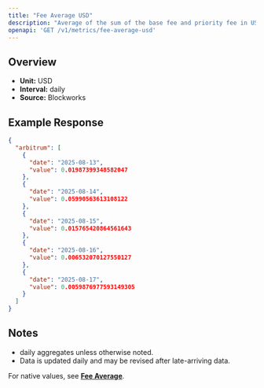 ```yaml
---
title: "Fee Average USD"
description: "Average of the sum of the base fee and priority fee in USD that day"
openapi: 'GET /v1/metrics/fee-average-usd'
---
```


## Overview

- **Unit:** USD
- **Interval:** daily
- **Source:** Blockworks

## Example Response

```json
{
  "arbitrum": [
    {
      "date": "2025-08-13",
      "value": 0.01987399348582047
    },
    {
      "date": "2025-08-14",
      "value": 0.05990563613108122
    },
    {
      "date": "2025-08-15",
      "value": 0.015765420864561643
    },
    {
      "date": "2025-08-16",
      "value": 0.006532070127550127
    },
    {
      "date": "2025-08-17",
      "value": 0.0059876977593149305
    }
  ]
}
```

## Notes
- daily aggregates unless otherwise noted.
- Data is updated daily and may be revised after late-arriving data.


<Note>For native values, see **[Fee Average](./fee-average)**.</Note>
